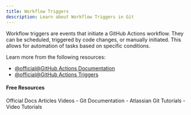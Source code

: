 ```yaml
---
title: Workflow Triggers
description: Learn about Workflow Triggers in Git
---
```

Workflow triggers are events that initiate a GitHub Actions workflow. They can be scheduled, triggered by code changes, or manually initiated. This allows for automation of tasks based on specific conditions.

Learn more from the following resources:

- [@official@GitHub Actions Documentation](https://docs.github.com/en/actions)
- [@official@GitHub Actions Triggers](https://docs.github.com/en/actions/reference/events-that-trigger-workflows)

#### Free Resources

<Tabs defaultValue="official">
<TabsList>
<TabsTrigger value="official">Official Docs</TabsTrigger>
<TabsTrigger value="article">Articles</TabsTrigger>
<TabsTrigger value="video">Videos</TabsTrigger>
</TabsList>

<TabsContent value="official">
<Note type="note" title="official">
- <Link href="https://git-scm.com/docs">Git Documentation</Link>
</Note>
</TabsContent>
<TabsContent value="article">
<Note type="note" title="article">
- <Link href="https://www.atlassian.com/git/tutorials">Atlassian Git Tutorials</Link>
</Note>
</TabsContent>
<TabsContent value="video">
<Note type="note" title="video">
- <Link href="https://www.youtube.com/results?search_query=git+workflow-triggers+tutorial">Video Tutorials</Link>
</Note>
</TabsContent>
</Tabs>
